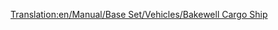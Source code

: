 [[Translation:en/Manual/Base Set/Vehicles/Bakewell Cargo Ship]]
{{hu/Navbox Hajók}}
{{hu/Hajók|Name=Bakewell teherhajó
|Image=[[File:en/CargoShip.png|Bakewell Cargo Ship]]
|Cost=£27,418 ($54,836)
|Speed=40 km/h (25 mph)
|Annual=£1,853 ($3,706)
|Designed=1974
|Lifespan=30
|Capacity=190 egység*
|Statnote=''*'' bármilyen [[hu/Manual/Base Set/Economy/Rakomány|rakományból]], az utasok és az olaj kivételével.
|Description=A két teherhajó közül a Bakewell teherhajó a gyorsabb és a nagyobb. 
|Real-life=Kitalált.
}}